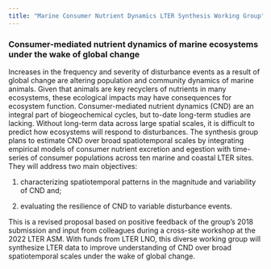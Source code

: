 ```yaml
---
title: "Marine Consumer Nutrient Dynamics LTER Synthesis Working Group"
---
```


### **Consumer-mediated nutrient dynamics of marine ecosystems under the wake of global change**

Increases in the frequency and severity of disturbance events as a result of global change are altering population and community dynamics of marine animals. Given that animals are key recyclers of nutrients in many ecosystems, these ecological impacts may have consequences for ecosystem function. Consumer-mediated nutrient dynamics (CND) are an integral part of biogeochemical cycles, but to-date long-term studies are lacking. Without long-term data across large spatial scales, it is difficult to predict how ecosystems will respond to disturbances. The synthesis group plans to estimate CND over broad spatiotemporal scales by integrating empirical models of consumer nutrient excretion and egestion with time-series of consumer populations across ten marine and coastal LTER sites. They will address two main objectives:

1.  characterizing spatiotemporal patterns in the magnitude and variability of CND and;

2.  evaluating the resilience of CND to variable disturbance events.

This is a revised proposal based on positive feedback of the group's 2018 submission and input from colleagues during a cross-site workshop at the 2022 LTER ASM. With funds from LTER LNO, this diverse working group will synthesize LTER data to improve understanding of CND over broad spatiotemporal scales under the wake of global change.

